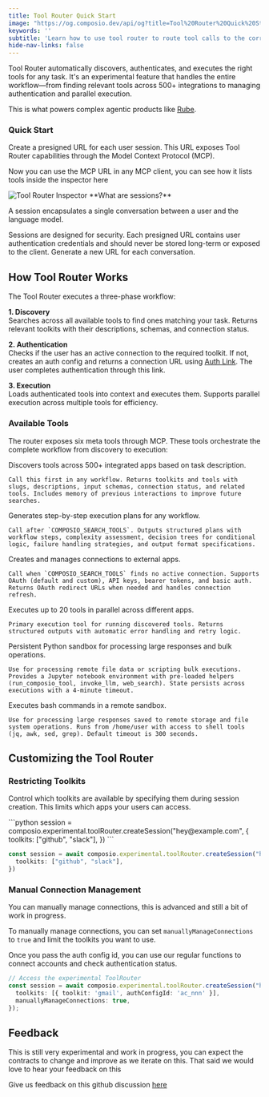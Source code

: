 ```yaml
---
title: Tool Router Quick Start
image: "https://og.composio.dev/api/og?title=Tool%20Router%20Quick%20Start"   # image for socials
keywords: ''
subtitle: 'Learn how to use tool router to route tool calls to the correct tool.'
hide-nav-links: false
---
```



Tool Router automatically discovers, authenticates, and executes the right tools for any task. It's an experimental feature that handles the entire workflow—from finding relevant tools across 500+ integrations to managing authentication and parallel execution.

This is what powers complex agentic products like [Rube](https://rube.app).


### Quick Start

Create a presigned URL for each user session. This URL exposes Tool Router capabilities through the Model Context Protocol (MCP).

<CodeGroup>
<SnippetCode
  src="fern/snippets/tool-router/python/quick-start.py"
  startLine={1}
  endLine={17}
  title="Python"
/>

<SnippetCode
  src="fern/snippets/tool-router/typescript/quick-start.ts"
  startLine={1}
  endLine={25}
  title="TypeScript"
/>
</CodeGroup>

Now you can use the MCP URL in any MCP client, you can see how it lists tools inside the inspector here

<Frame>
  <img src="../../../assets/images/tool-router/inspector.jpeg"  alt="Tool Router Inspector" />
</Frame>


<Tip icon="info">
**What are sessions?**

A session encapsulates a single conversation between a user and the language model.

Sessions are designed for security. Each presigned URL contains user authentication credentials and should never be stored long-term or exposed to the client. Generate a new URL for each conversation.
</Tip>

## How Tool Router Works

The Tool Router executes a three-phase workflow:

**1. Discovery**  
Searches across all available tools to find ones matching your task. Returns relevant toolkits with their descriptions, schemas, and connection status.

**2. Authentication**  
Checks if the user has an active connection to the required toolkit. If not, creates an auth config and returns a connection URL using [Auth Link](/docs/authenticating-tools#hosted-authentication-connect-link). The user completes authentication through this link.

**3. Execution**  
Loads authenticated tools into context and executes them. Supports parallel execution across multiple tools for efficiency.

### Available Tools

The router exposes six meta tools through MCP. These tools orchestrate the complete workflow from discovery to execution:

<AccordionGroup>
  <Accordion title="COMPOSIO_SEARCH_TOOLS">
    Discovers tools across 500+ integrated apps based on task description.

    Call this first in any workflow. Returns toolkits and tools with slugs, descriptions, input schemas, connection status, and related tools. Includes memory of previous interactions to improve future searches.
  </Accordion>

  <Accordion title="COMPOSIO_CREATE_PLAN">
    Generates step-by-step execution plans for any workflow.

    Call after `COMPOSIO_SEARCH_TOOLS`. Outputs structured plans with workflow steps, complexity assessment, decision trees for conditional logic, failure handling strategies, and output format specifications.
  </Accordion>

  <Accordion title="COMPOSIO_MANAGE_CONNECTIONS">
    Creates and manages connections to external apps.

    Call when `COMPOSIO_SEARCH_TOOLS` finds no active connection. Supports OAuth (default and custom), API keys, bearer tokens, and basic auth. Returns OAuth redirect URLs when needed and handles connection refresh.
  </Accordion>

  <Accordion title="COMPOSIO_MULTI_EXECUTE_TOOL">
    Executes up to 20 tools in parallel across different apps.

    Primary execution tool for running discovered tools. Returns structured outputs with automatic error handling and retry logic.
  </Accordion>

  <Accordion title="COMPOSIO_REMOTE_WORKBENCH">
    Persistent Python sandbox for processing large responses and bulk operations.

    Use for processing remote file data or scripting bulk executions. Provides a Jupyter notebook environment with pre-loaded helpers (run_composio_tool, invoke_llm, web_search). State persists across executions with a 4-minute timeout.
  </Accordion>

  <Accordion title="COMPOSIO_REMOTE_BASH_TOOL">
    Executes bash commands in a remote sandbox.

    Use for processing large responses saved to remote storage and file system operations. Runs from /home/user with access to shell tools (jq, awk, sed, grep). Default timeout is 300 seconds.
  </Accordion>
</AccordionGroup>


## Customizing the Tool Router

### Restricting Toolkits

Control which toolkits are available by specifying them during session creation. This limits which apps your users can access.

<CodeGroup>
```python
session = composio.experimental.toolRouter.createSession("hey@example.com", {
  toolkits: ["github", "slack"],
})
```

```typescript
const session = await composio.experimental.toolRouter.createSession("hey@example.com", {
  toolkits: ["github", "slack"],
})

```
</CodeGroup>


### Manual Connection Management

You can manually manage connections, this is advanced and still a bit of work in progress.

To manually manage connections, you can set `manuallyManageConnections` to `true` and limit the toolkits you want to use.

Once you pass the auth config id, you can use our regular functions to connect accounts and check authentication status.

<CodeGroup>

```typescript
// Access the experimental ToolRouter
const session = await composio.experimental.toolRouter.createSession("hey@example.com", {
  toolkits: [{ toolkit: 'gmail', authConfigId: 'ac_nnn' }],
  manuallyManageConnections: true,
});
```

</CodeGroup>

## Feedback

This is still very experimental and work in progress, you can expect the contracts to change and improve as we iterate on this. That said we would love to hear your feedback on this

Give us feedback on this github discussion [here](https://github.com/ComposioHQ/composio/discussions/2011)